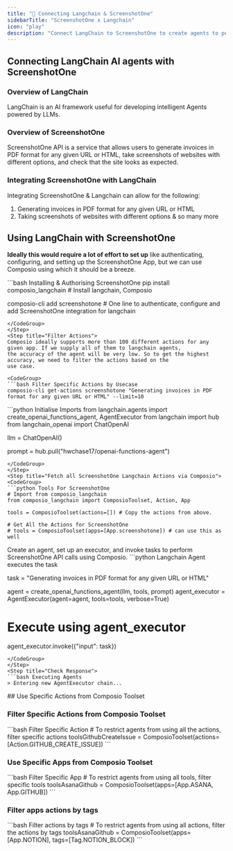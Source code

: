 ```yaml
---
title: "🚀 Connecting Langchain & ScreenshotOne"
sidebarTitle: "ScreenshotOne x Langchain"
icon: "play"
description: "Connect LangChain to ScreenshotOne to create agents to perform tasks using natural language"
---
```


## Connecting LangChain AI agents with ScreenshotOne

### Overview of LangChain

LangChain is an AI framework useful for developing intelligent Agents powered by LLMs.

### Overview of ScreenshotOne

ScreenshotOne API is a service that allows users to generate invoices in PDF format for any given URL or HTML, take screenshots of websites with different options, and check that the site looks as expected.

### Integrating ScreenshotOne with LangChain

Integrating ScreenshotOne & Langchain can allow for the following:

1. Generating invoices in PDF format for any given URL or HTML
2. Taking screenshots of websites with different options
& so many more

## Using LangChain with ScreenshotOne

<Steps>
<Step title="Setting Up the Environment">

**Ideally this would require a lot of effort to set up** like authenticating, configuring, and setting up the ScreenshotOne App, but we can use Composio using which it should be a breeze.

<CodeGroup>
```bash Installing & Authorising ScreenshotOne
pip install composio_langchain # Install langchain, Composio 

composio-cli add screenshotone # One line to authenticate, configure and add ScreenshotOne integration for langchain
```
</CodeGroup>
</Step>
<Step title="Filter Actions">
Composio ideally supports more than 100 different actions for any given app. If we supply all of them to langchain agents, 
the accuracy of the agent will be very low. So to get the highest accuracy, we need to filter the actions based on the 
use case.

<CodeGroup>
```bash Filter Specific Actions by Usecase
composio-cli get-actions screenshotone "Generating invoices in PDF format for any given URL or HTML" --limit=10
```
</CodeGroup>

</Step>
<Step title="Import Base Packages">

<CodeGroup>
```python Initialise Imports
from langchain.agents import create_openai_functions_agent, AgentExecutor
from langchain import hub
from langchain_openai import ChatOpenAI


llm = ChatOpenAI()

prompt = hub.pull("hwchase17/openai-functions-agent")
```
</CodeGroup>
</Step>
<Step title="Fetch all ScreenshotOne Langchain Actions via Composio">
<CodeGroup>
```python Tools For ScreenshotOne
# Import from composio_langchain
from composio_langchain import ComposioToolset, Action, App

tools = ComposioToolset(actions=[]) # Copy the actions from above. 

# Get All the Actions for ScreenshotOne
# tools = ComposioToolset(apps=[App.screenshotone]) # can use this as well
```
</CodeGroup>
</Step>
<Step title="Execute the Agent">
Create an agent, set up an executor, and invoke tasks to perform ScreenshotOne API calls using Composio. 
<CodeGroup>
```python Langchain Agent executes the task

task = "Generating invoices in PDF format for any given URL or HTML"

agent = create_openai_functions_agent(llm, tools, prompt)
agent_executor = AgentExecutor(agent=agent, tools=tools, verbose=True)

# Execute using agent_executor
agent_executor.invoke({"input": task})
```
</CodeGroup>
</Step>
<Step title="Check Response">
```bash Executing Agents
> Entering new AgentExecutor chain...
```
</Step>
</Steps>
## Use Specific Actions from Composio Toolset

### Filter Specific Actions from Composio Toolset

<CodeGroup>
```bash Filter Specific Action
# To restrict agents from using all the actions, filter specific actions
toolsGithubCreateIssue = ComposioToolset(actions=[Action.GITHUB_CREATE_ISSUE])
```
</CodeGroup>

### Use Specific Apps from Composio Toolset
<CodeGroup>
```bash Filter Specific App
# To restrict agents from using all tools, filter specific tools
toolsAsanaGithub = ComposioToolset(apps=[App.ASANA, App.GITHUB])
```
</CodeGroup>

### Filter apps actions by tags 
<CodeGroup>
```bash Filter actions by tags
# To restrict agents from using all actions, filter the actions by tags
toolsAsanaGithub = ComposioToolset(apps=[App.NOTION], tags=[Tag.NOTION_BLOCK])
```
</CodeGroup>

